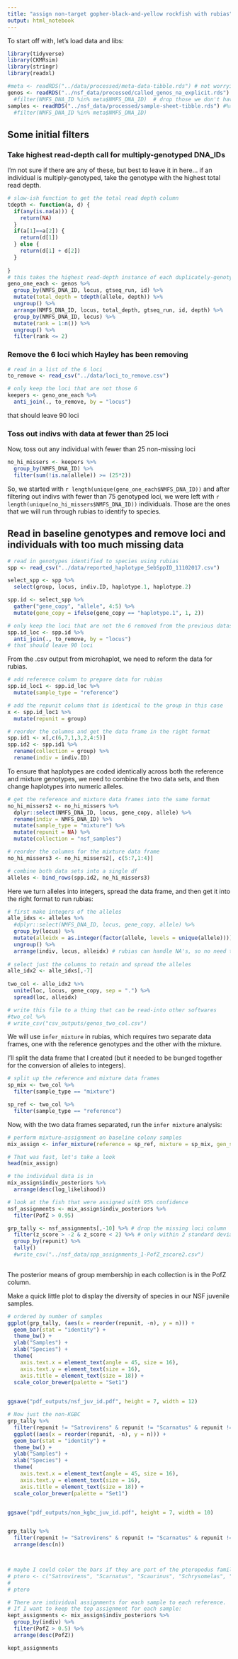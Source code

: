 ```yaml
---
title: "assign non-target gopher-black-and-yellow rockfish with rubias"
output: html_notebook
---
```


To start off with, let's load data and libs:
```r
library(tidyverse)
library(CKMRsim)
library(stringr)
library(readxl)

#meta <- readRDS("../data/processed/meta-data-tibble.rds") # not worrying about meta data right now...
genos <- readRDS("../nsf_data/processed/called_genos_na_explicit.rds") #%>%
  #filter(NMFS_DNA_ID %in% meta$NMFS_DNA_ID)  # drop those we don't have meta data for
samples <- readRDS("../nsf_data/processed/sample-sheet-tibble.rds") #%>%
  #filter(NMFS_DNA_ID %in% meta$NMFS_DNA_ID)

```

## Some initial filters

### Take highest read-depth call for multiply-genotyped DNA_IDs

I'm not sure if there are any of these, but best to leave it in here...
if an individual is multiply-genotyped, take the
genotype with the highest total read depth.  
```r
# slow-ish function to get the total read depth column
tdepth <- function(a, d) {
  if(any(is.na(a))) {
    return(NA)
  }
  if(a[1]==a[2]) {
    return(d[1])
  } else {
    return(d[1] + d[2])
  }
  
}
# this takes the highest read-depth instance of each duplicately-genotyped individual.
geno_one_each <- genos %>%
  group_by(NMFS_DNA_ID, locus, gtseq_run, id) %>%
  mutate(total_depth = tdepth(allele, depth)) %>%
  ungroup() %>%
  arrange(NMFS_DNA_ID, locus, total_depth, gtseq_run, id, depth) %>%
  group_by(NMFS_DNA_ID, locus) %>%
  mutate(rank = 1:n()) %>%
  ungroup() %>%
  filter(rank <= 2)
```


### Remove the 6 loci which Hayley has been removing

```r
# read in a list of the 6 loci
to_remove <- read_csv("../data/loci_to_remove.csv")

# only keep the loci that are not those 6
keepers <- geno_one_each %>%
  anti_join(., to_remove, by = "locus")
```
that should leave 90 loci  

### Toss out indivs with data at fewer than 25 loci
Now, toss out any individual with fewer than 25 non-missing loci
```r
no_hi_missers <- keepers %>% 
  group_by(NMFS_DNA_ID) %>%
  filter(sum(!is.na(allele)) >= (25*2))
```
So, we started with `r length(unique(geno_one_each$NMFS_DNA_ID))` 
and after filtering out indivs with fewer than 75 genotyped loci, we were left with 
`r length(unique(no_hi_missers$NMFS_DNA_ID))` individuals.  Those are the ones that
we will run through rubias to identify to species.

## Read in baseline genotypes and remove loci and individuals with too much missing data

```r
# read in genotypes identified to species using rubias
spp <- read_csv("../data/reported_haplotype_SebSppID_11102017.csv")

select_spp <- spp %>%
  select(group, locus, indiv.ID, haplotype.1, haplotype.2)

spp.id <- select_spp %>%
  gather("gene_copy", "allele", 4:5) %>%
  mutate(gene_copy = ifelse(gene_copy == "haplotype.1", 1, 2))

# only keep the loci that are not the 6 removed from the previous dataset
spp.id_loc <- spp.id %>%
  anti_join(., to_remove, by = "locus")
# that should leave 90 loci 
```

From the .csv output from microhaplot, we need to reform the data for rubias.
```r
# add reference column to prepare data for rubias
spp.id_loc1 <- spp.id_loc %>%
  mutate(sample_type = "reference")

# add the repunit column that is identical to the group in this case
x <- spp.id_loc1 %>%
  mutate(repunit = group)

# reorder the columns and get the data frame in the right format
spp.id1 <- x[,c(6,7,1,3,2,4:5)]
spp.id2 <- spp.id1 %>%
  rename(collection = group) %>%
  rename(indiv = indiv.ID)
```

To ensure that haplotypes are coded identically across both the reference and mixture genotypes, we need to combine the two data sets, and then change haplotypes into numeric alleles.
```r
# get the reference and mixture data frames into the same format
no_hi_missers2 <- no_hi_missers %>%
  dplyr::select(NMFS_DNA_ID, locus, gene_copy, allele) %>%
  rename(indiv = NMFS_DNA_ID) %>%
  mutate(sample_type = "mixture") %>%
  mutate(repunit = NA) %>%
  mutate(collection = "nsf_samples")

# reorder the columns for the mixture data frame
no_hi_missers3 <- no_hi_missers2[, c(5:7,1:4)]

# combine both data sets into a single df
alleles <- bind_rows(spp.id2, no_hi_missers3)
```

Here we turn alleles into integers, spread the data frame, and then get it into the right format to run rubias:
```r
# first make integers of the alleles
alle_idxs <- alleles %>% 
  #dplyr::select(NMFS_DNA_ID, locus, gene_copy, allele) %>%
  group_by(locus) %>%
  mutate(alleidx = as.integer(factor(allele, levels = unique(allele)))) %>%
  ungroup() %>%
  arrange(indiv, locus, alleidx) # rubias can handle NA's, so no need to change them to 0's
  
# select just the columns to retain and spread the alleles
alle_idx2 <- alle_idxs[,-7]
  
two_col <- alle_idx2 %>%
  unite(loc, locus, gene_copy, sep = ".") %>%
  spread(loc, alleidx)

# write this file to a thing that can be read-into other softwares
#two_col %>%
# write_csv("csv_outputs/genos_two_col.csv")
```

We will use `infer_mixture` in rubias, which requires two separate data frames, one with the reference genotypes and the other with the mixture. 

I'll split the data frame that I created (but it needed to be bunged together for the conversion of alleles to integers).
```r
# split up the reference and mixture data frames
sp_mix <- two_col %>%
  filter(sample_type == "mixture")

sp_ref <- two_col %>%
  filter(sample_type == "reference")
```

Now, with the two data frames separated, run the `infer mixture` analysis:
```r
# perform mixture-assignment on baseline colony samples
mix_assign <- infer_mixture(reference = sp_ref, mixture = sp_mix, gen_start_col = 5, method = "MCMC", reps = 2000, burn_in = 100)

# That was fast, let's take a look
head(mix_assign)

# the individual data is in 
mix_assign$indiv_posteriors %>%
  arrange(desc(log_likelihood))

# look at the fish that were assigned with 95% confidence
nsf_assignments <- mix_assign$indiv_posteriors %>%
  filter(PofZ > 0.95) 

grp_tally <- nsf_assignments[,-10] %>% # drop the missing loci column 
  filter(z_score > -2 & z_score < 2) %>% # only within 2 standard deviations
  group_by(repunit) %>%
  tally()
  #write_csv("../nsf_data/spp_assignments_1-PofZ_zscore2.csv")
  
```
The posterior means of group membership in each collection is in the PofZ column.

Make a quick little plot to display the diversity of species in our NSF juvenile samples.
```r
# ordered by number of samples
ggplot(grp_tally, (aes(x = reorder(repunit, -n), y = n))) + 
  geom_bar(stat = "identity") +
  theme_bw() +
  ylab("Samples") +
  xlab("Species") +
  theme(
    axis.text.x = element_text(angle = 45, size = 16),
    axis.text.y = element_text(size = 16),
    axis.title = element_text(size = 18)) +
  scale_color_brewer(palette = "Set1")

  
ggsave("pdf_outputs/nsf_juv_id.pdf", height = 7, width = 12)
```

```r
# Now just the non-KGBC
grp_tally %>%
  filter(repunit != "Satrovirens" & repunit != "Scarnatus" & repunit != "Schrysomelas" & repunit !="Scaurinus") %>%
  ggplot((aes(x = reorder(repunit, -n), y = n))) + 
  geom_bar(stat = "identity") +
  theme_bw() +
  ylab("Samples") +
  xlab("Species") +
  theme(
    axis.text.x = element_text(angle = 45, size = 16),
    axis.text.y = element_text(size = 16),
    axis.title = element_text(size = 18)) +
  scale_color_brewer(palette = "Set1")


ggsave("pdf_outputs/non_kgbc_juv_id.pdf", height = 7, width = 10)


grp_tally %>%
  filter(repunit != "Satrovirens" & repunit != "Scarnatus" & repunit != "Schrysomelas" & repunit !="Scaurinus") %>% ungroup %>%
  arrange(desc(n))



# maybe I could color the bars if they are part of the pteropodus family?
# ptero <- c("Satrovirens", "Scarnatus", "Scaurinus", "Schrysomelas", "Snebulosus")
# 
# ptero
```


```r
# There are individual assignments for each sample to each reference.
# If I want to keep the top assignment for each sample:
kept_assignments <- mix_assign$indiv_posteriors %>%
  group_by(indiv) %>%
  filter(PofZ > 0.5) %>%
  arrange(desc(PofZ))

kept_assignments
```



